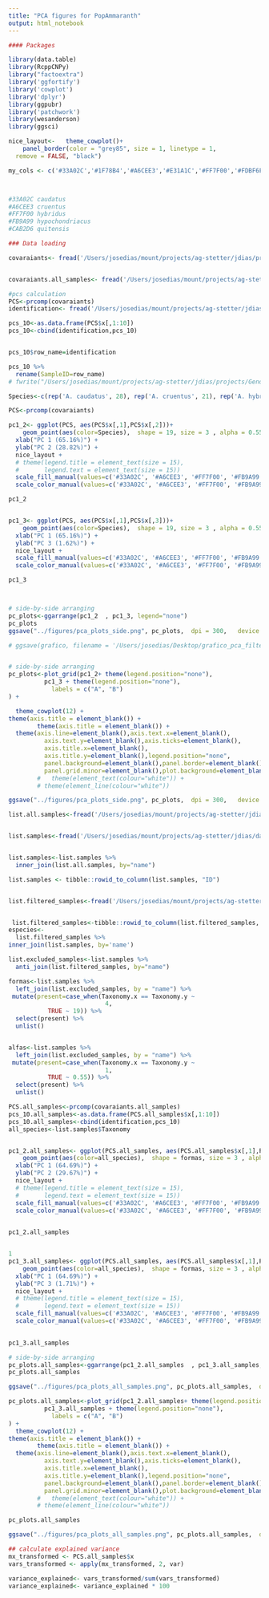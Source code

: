 ```yaml
---
title: "PCA figures for PopAmmaranth"
output: html_notebook
---
```



```r

#### Packages

library(data.table)
library(RcppCNPy)
library("factoextra")
library('ggfortify')
library('cowplot')
library('dplyr')
library(ggpubr)
library('patchwork')
library(wesanderson)
library(ggsci)

nice_layout<-   theme_cowplot()+
    panel_border(color = "grey85", size = 1, linetype = 1,
  remove = FALSE, "black") 

my_cols <- c('#33A02C','#1F78B4','#A6CEE3','#E31A1C','#FF7F00','#FDBF6F','#FB9A99','#B2DF8A','#CAB2D6')



#33A02C caudatus
#A6CEE3 cruentus
#FF7F00 hybridus
#FB9A99 hypochondriacus
#CAB2D6 quitensis
```


```r
### Data loading

covaraiants<- fread('/Users/josedias/mount/projects/ag-stetter/jdias/projects/Genome_browser/data/covariantes_data.cov')


covaraiants.all_samples<- fread('/Users/josedias/mount/projects/ag-stetter/jdias/projects/Genome_browser/data/valores_pca_116.cov')

```


```r
#pcs calculation
PCS<-prcomp(covaraiants)
identification<- fread('/Users/josedias/mount/projects/ag-stetter/jdias/data/acc_list/samples_aGDB')

pcs_10<-as.data.frame(PCS$x[,1:10])
pcs_10<-cbind(identification,pcs_10)


pcs_10$row_name=identification

pcs_10 %>%
  rename(SampleID=row_name) 
# fwrite("/Users/josedias/mount/projects/ag-stetter/jdias/projects/Genome_browser/all_species_PC10.txt", sep="\t")

```


```r

Species<-c(rep('A. caudatus', 28), rep('A. cruentus', 21), rep('A. hybridus', 9),  rep('A. hypochondriacus', 18), rep('A. quitensis', 12))

PCS<-prcomp(covaraiants)

pc1_2<- ggplot(PCS, aes(PCS$x[,1],PCS$x[,2]))+
    geom_point(aes(color=Species),  shape = 19, size = 3 , alpha = 0.55) +
  xlab("PC 1 (65.16%)") +
  ylab("PC 2 (28.82%)") +
  nice_layout +
  # theme(legend.title = element_text(size = 15),
  #       legend.text = element_text(size = 15))
  scale_fill_manual(values=c('#33A02C', '#A6CEE3', '#FF7F00', '#FB9A99', '#CAB2D6')) +
  scale_color_manual(values=c('#33A02C', '#A6CEE3', '#FF7F00', '#FB9A99', '#CAB2D6'))

pc1_2


pc1_3<- ggplot(PCS, aes(PCS$x[,1],PCS$x[,3]))+
    geom_point(aes(color=Species),  shape = 19, size = 3 , alpha = 0.55) +
  xlab("PC 1 (65.16%)") +
  ylab("PC 3 (1.62%)") +
  nice_layout +
  scale_fill_manual(values=c('#33A02C', '#A6CEE3', '#FF7F00', '#FB9A99', '#CAB2D6')) +
  scale_color_manual(values=c('#33A02C', '#A6CEE3', '#FF7F00', '#FB9A99', '#CAB2D6'))

pc1_3



# side-by-side arranging
pc_plots<-ggarrange(pc1_2  , pc1_3, legend="none")
pc_plots
ggsave("../figures/pca_plots_side.png", pc_plots,  dpi = 300,   device = "png", height = 4)

# ggsave(grafico, filename = '/Users/josedias/Desktop/grafico_pca_filtered_samples.pdf' )


# side-by-side arranging
pc_plots<-plot_grid(pc1_2+ theme(legend.position="none"),
          pc1_3 + theme(legend.position="none"),
            labels = c("A", "B")
) +

  theme_cowplot(12) +
theme(axis.title = element_blank()) + 
        theme(axis.title = element_blank()) +
  theme(axis.line=element_blank(),axis.text.x=element_blank(),
          axis.text.y=element_blank(),axis.ticks=element_blank(),
          axis.title.x=element_blank(),
          axis.title.y=element_blank(),legend.position="none",
          panel.background=element_blank(),panel.border=element_blank(),panel.grid.major=element_blank(),
          panel.grid.minor=element_blank(),plot.background=element_blank())
        #   theme(element_text(colour="white")) + 
        # theme(element_line(colour="white"))

ggsave("../figures/pca_plots_side.png", pc_plots,  dpi = 300,   device = "png", height = 4)


```




```r
list.all.samples<-fread('/Users/josedias/mount/projects/ag-stetter/jdias/data/acc_list/list_amaranth_aswgrs')


list.samples<-fread('/Users/josedias/mount/projects/ag-stetter/jdias/data/acc_list/116_sampples')


list.samples<-list.samples %>%
  inner_join(list.all.samples, by="name")

list.samples <- tibble::rowid_to_column(list.samples, "ID")


list.filtered_samples<-fread('/Users/josedias/mount/projects/ag-stetter/jdias/data/acc_list/samples_aGDB') 


 list.filtered_samples<-tibble::rowid_to_column(list.filtered_samples, "ID")
especies<- 
  list.filtered_samples %>%
inner_join(list.samples, by='name')

list.excluded_samples<-list.samples %>%
  anti_join(list.filtered_samples, by="name")

formas<-list.samples %>% 
  left_join(list.excluded_samples, by = "name") %>%
 mutate(present=case_when(Taxonomy.x == Taxonomy.y ~ 
                           4,
           TRUE ~ 19)) %>%
  select(present) %>%
  unlist()


alfas<-list.samples %>% 
  left_join(list.excluded_samples, by = "name") %>%
 mutate(present=case_when(Taxonomy.x == Taxonomy.y ~ 
                           1,
           TRUE ~ 0.55)) %>%
  select(present) %>%
  unlist()
```



```r
PCS.all_samples<-prcomp(covaraiants.all_samples)
pcs_10.all_samples<-as.data.frame(PCS.all_samples$x[,1:10])
pcs_10.all_samples<-cbind(identification,pcs_10)
all_species<-list.samples$Taxonomy


pc1_2.all_samples<- ggplot(PCS.all_samples, aes(PCS.all_samples$x[,1],PCS.all_samples$x[,2]))+
    geom_point(aes(color=all_species),  shape = formas, size = 3 , alpha = alfas) +
  xlab("PC 1 (64.69%)") +
  ylab("PC 2 (29.67%)") +
  nice_layout +
  # theme(legend.title = element_text(size = 15),
  #       legend.text = element_text(size = 15))
  scale_fill_manual(values=c('#33A02C', '#A6CEE3', '#FF7F00', '#FB9A99', '#CAB2D6')) +
  scale_color_manual(values=c('#33A02C', '#A6CEE3', '#FF7F00', '#FB9A99', '#CAB2D6')) 
  

pc1_2.all_samples


1
pc1_3.all_samples<- ggplot(PCS.all_samples, aes(PCS.all_samples$x[,1],PCS.all_samples$x[,3]))+
    geom_point(aes(color=all_species),  shape = formas, size = 3 , alpha = 0.55) +
  xlab("PC 1 (64.69%)") +
  ylab("PC 3 (1.71%)") +
  nice_layout +
  # theme(legend.title = element_text(size = 15),
  #       legend.text = element_text(size = 15))
  scale_fill_manual(values=c('#33A02C', '#A6CEE3', '#FF7F00', '#FB9A99', '#CAB2D6')) +
  scale_color_manual(values=c('#33A02C', '#A6CEE3', '#FF7F00', '#FB9A99', '#CAB2D6')) 
  

pc1_3.all_samples

# side-by-side arranging
pc_plots.all_samples<-ggarrange(pc1_2.all_samples  , pc1_3.all_samples, legend="none") 
pc_plots.all_samples

ggsave("../figures/pca_plots_all_samples.png", pc_plots.all_samples,  dpi = 300,   device = "png", height = 4)


```
```r
pc_plots.all_samples<-plot_grid(pc1_2.all_samples+ theme(legend.position="none"),
          pc1_3.all_samples + theme(legend.position="none"),
            labels = c("A", "B")
) +
  theme_cowplot(12) +
theme(axis.title = element_blank()) + 
        theme(axis.title = element_blank()) +
  theme(axis.line=element_blank(),axis.text.x=element_blank(),
          axis.text.y=element_blank(),axis.ticks=element_blank(),
          axis.title.x=element_blank(),
          axis.title.y=element_blank(),legend.position="none",
          panel.background=element_blank(),panel.border=element_blank(),panel.grid.major=element_blank(),
          panel.grid.minor=element_blank(),plot.background=element_blank())
        #   theme(element_text(colour="white")) + 
        # theme(element_line(colour="white"))

pc_plots.all_samples

ggsave("../figures/pca_plots_all_samples.png", pc_plots.all_samples,  dpi = 300,   device = "png", height = 4)

```


```r
## calculate explained variance
mx_transformed <- PCS.all_samples$x
vars_transformed <- apply(mx_transformed, 2, var)

variance_explained<- vars_transformed/sum(vars_transformed)
variance_explained<- variance_explained * 100
```

